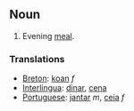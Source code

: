 ==Noun==
# Evening [[meal]].
===Translations===
*[[Breton]]: [[koan]] ''f''
*[[Interlingua]]: [[dinar]], [[cena]]
*[[Portuguese]]: [[jantar]] ''m'', [[ceia]] ''f''